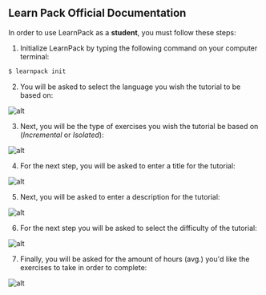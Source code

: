 ## Learn Pack Official Documentation

In order to use LearnPack as a **student**, you must follow these steps:

1. Initialize LearnPack by typing the following command on your computer terminal:

```sh
$ learnpack init
```

2. You will be asked to select the language you wish the tutorial to be based on:

![alt](https://i.imgur.com/THa2u4V.jpg)

3. Next, you will be the type of exercises you wish the tutorial be based on (*Incremental* or *Isolated*):

![alt](https://i.imgur.com/1FqSwpU.jpg)

4. For the next step, you will be asked to enter a title for the tutorial:

![alt](https://i.imgur.com/VT9v5Rn.jpg)

5. Next, you will be asked to enter a description for the tutorial:

![alt](https://i.imgur.com/Tb5bRub.jpg)

6. For the next step you will be asked to select the difficulty of the tutorial:

![alt](https://i.imgur.com/FHyVyQI.jpg)

7. Finally, you will be asked for the amount of hours (avg.) you'd like the exercises to take in order to complete:

![alt](https://i.imgur.com/WZ8a1h0.jpg)